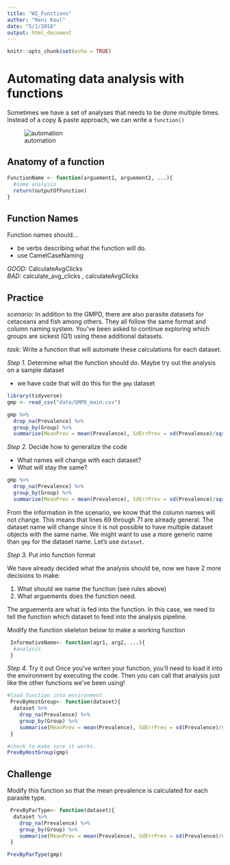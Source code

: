 ```yaml
---
title: "W2_Functions"
author: "Reni Kaul"
date: "5/1/2018"
output: html_document
---
```


```r
knitr::opts_chunk$set(echo = TRUE)
```


# Automating data analysis with functions


Sometimes we have a set of analyses that needs to be done multiple times. Instead of a copy & paste approach, we can write a `function()` 

![automation](figs/geeks.png)


## Anatomy of a function 

```r
FunctionName <- function(arguement1, arguement2, ...){
  #some analysis
  return(outputOfFunction)
}

```


## Function Names

Function names should...

* be verbs describing what the function will do. 
* use CamelCaseNaming 

*GOOD:* CalculateAvgClicks  
*BAD:* calculate_avg_clicks , calculateAvgClicks 

## Practice 

*scenario:* In addition to the GMPD, there are also parasite datasets for cetaceans and fish among others. They all follow the same format and column naming system. You've been asked to continue exploring which groups are sickest (Q1) using these additional datasets. 

*task:* Write a function that will automate these calculations for each dataset. 

*Step 1.* Determine what the function should do. Maybe try out the analysis on a sample dataset

  * we have code that will do this for the `gmp` dataset

```r
library(tidyverse)
gmp <- read_csv("data/GMPD_main.csv")

gmp %>%
  drop_na(Prevalence) %>%
  group_by(Group) %>%
  summarise(MeanPrev = mean(Prevalence), SdErrPrev = sd(Prevalence)/sqrt(n()))
```

*Step 2.* Decide how to generalize the code

  * What names will change with each dataset? 
  * What will stay the same? 

```r
gmp %>%
  drop_na(Prevalence) %>%
  group_by(Group) %>%
  summarise(MeanPrev = mean(Prevalence), SdErrPrev = sd(Prevalence)/sqrt(n()))
```

From the information in the scenario, we know that the column names will not change. This means that lines 69 through 71 are already general. The dataset name will change since it is not possible to have multiple dataset objects with the same name. We might want to use a more generic name than `gmp` for the dataset name. Let's use `dataset`.

*Step 3.* Put into function format

We have already decided what the analysis should be, now we have 2 more decisions to make:

1. What should we name the function (see rules above)
2. What arguements does the function need.

The arguements are what is fed into the function. In this case, we need to tell the function which dataset to feed into the analysis pipeline. 

Modify the function skeleton below to make a working function

```r
 InformativeName<- function(agr1, arg2, ...){
  #analysis
 }

```

*Step 4.* Try it out
  Once you've writen your function, you'll need to load it into the environment by executing the code. Then you can call that analysis just like the other functions we've been using!

```r
#load function into environment
 PrevByHostGroup<- function(dataset){
  dataset %>%
    drop_na(Prevalence) %>%
    group_by(Group) %>%
    summarise(MeanPrev = mean(Prevalence), SdErrPrev = sd(Prevalence)/sqrt(n()))
 }

#check to make sure it works. 
PrevByHostGroup(gmp)
```

## Challenge

 Modify this function so that the mean prevalence is calculated for each parasite type. 
 
```r
 PrevByParType<- function(dataset){
  dataset %>%
    drop_na(Prevalence) %>%
    group_by(Group) %>%
    summarise(MeanPrev = mean(Prevalence), SdErrPrev = sd(Prevalence)/sqrt(n()))
 }

PrevByParType(gmp)
```
